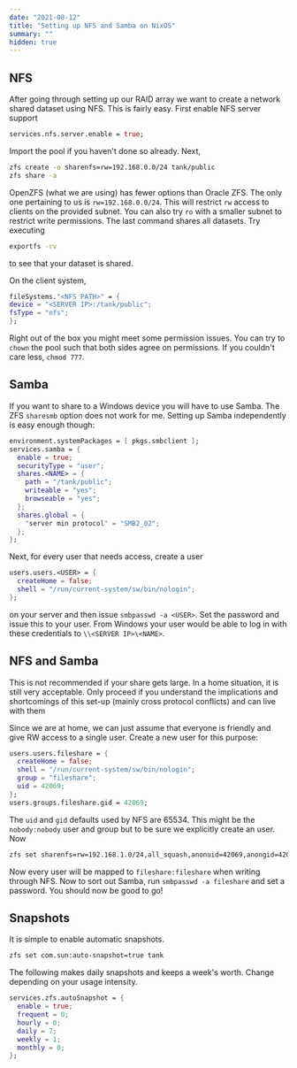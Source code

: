 ```yaml
---
date: "2021-08-12"
title: "Setting up NFS and Samba on NixOS"
summary: ""
hidden: true
---
```


## NFS

After going through setting up our RAID array we want to create a network shared
dataset using NFS. This is fairly easy. First enable NFS server support

```nix path=/etc/nixos/configuration.nix
services.nfs.server.enable = true;
```

Import the pool if you haven't done so already. Next,

```bash root
zfs create -o sharenfs=rw=192.168.0.0/24 tank/public
zfs share -a
```

OpenZFS (what we are using) has fewer options than Oracle ZFS. The only one
pertaining to us is `rw=192.168.0.0/24`. This will restrict `rw` access to
clients on the provided subnet. You can also try `ro` with a smaller subnet to
restrict write permissions. The last command shares all datasets. Try executing

```bash root
exportfs -rv
```

to see that your dataset is shared.

On the client system,

```nix path=/etc/nixos/hardware-configuration.nix
fileSystems."<NFS PATH>" = {
device = "<SERVER IP>:/tank/public";
fsType = "nfs";
};
```

Right out of the box you might meet some permission issues. You can try to
`chown` the pool such that both sides agree on permissions. If you couldn't care
less, `chmod 777`.

## Samba

If you want to share to a Windows device you will have to use Samba. The ZFS
`sharesmb` option does not work for me. Setting up Samba independently is easy
enough though:

```nix path=/etc/nixos/configuration.nix
environment.systemPackages = [ pkgs.smbclient ];
services.samba = {
  enable = true;
  securityType = "user";
  shares.<NAME> = {
    path = "/tank/public";
    writeable = "yes";
    browseable = "yes";
  };
  shares.global = {
    "server min protocol" = "SMB2_02";
  };
};
```

Next, for every user that needs access, create a user

```nix path=/etc/nixos/configuration.nix
users.users.<USER> = {
  createHome = false;
  shell = "/run/current-system/sw/bin/nologin";
};
```

on your server and then issue `smbpasswd -a <USER>`. Set the password and issue
this to your user. From Windows your user would be able to log in with these
credentials to `\\<SERVER IP>\<NAME>`.

## NFS and Samba

This is not recommended if your share gets large. In a home situation, it is
still very acceptable. Only proceed if you understand the implications and
shortcomings of this set-up (mainly cross protocol conflicts) and can live with
them

Since we are at home, we can just assume that everyone is friendly and give RW
access to a single user. Create a new user for this purpose:

```nix path=/etc/nixos/configuration.nix
users.users.fileshare = {
  createHome = false;
  shell = "/run/current-system/sw/bin/nologin";
  group = "fileshare";
  uid = 42069;
};
users.groups.fileshare.gid = 42069;
```

The `uid` and `gid` defaults used by NFS are 65534. This might be the
`nobody:nobody` user and group but to be sure we explicitly create an user. Now

```bash root
zfs set sharenfs=rw=192.168.1.0/24,all_squash,anonuid=42069,anongid=42069 tank
```

Now every user will be mapped to `fileshare:fileshare` when writing through NFS.
Now to sort out Samba, run `smbpasswd -a fileshare` and set a password. You
should now be good to go!

## Snapshots

It is simple to enable automatic snapshots.

```bash root
zfs set com.sun:auto-snapshot=true tank
```

The following makes daily snapshots and keeps a week's worth. Change depending
on your usage intensity.

```nix path=/etc/nixos/configuration.nix
services.zfs.autoSnapshot = {
  enable = true;
  frequent = 0;
  hourly = 0;
  daily = 7;
  weekly = 1;
  monthly = 0;
};
```
